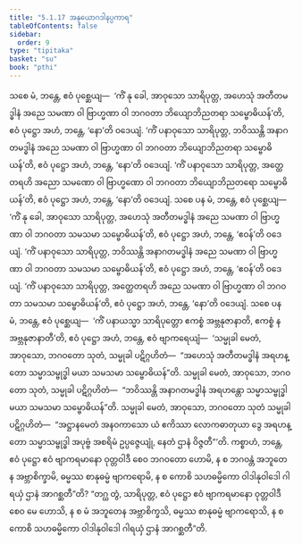 ```yaml
---
title: "5.1.17 အနုယောဂဒါနပ္ပကာရ"
tableOfContents: false
sidebar:
  order: 9
type: "tipitaka"
basket: "su"
book: "pthi"
---
```



<DynamicBreadcrumb />

<Division number="161" book="pthi">

<Paragraph number="325" book="pthi">
သစေ မံ, ဘန္တေ, ဧဝံ ပုစ္ဆေယျ—  ‘ကိံ နု ခေါ, အာဝုသော သာရိပုတ္တ, အဟေသုံ အတီတမဒ္ဓါနံ အညေ သမဏာ ဝါ ဗြာဟ္မဏာ ဝါ ဘဂဝတာ ဘိယျောဘိညတရာ သမ္ဗောဓိယန်’တိ, ဧဝံ ပုဋ္ဌော အဟံ, ဘန္တေ, ‘နော’တိ ဝဒေယျံ. ‘ကိံ ပနာဝုသော သာရိပုတ္တ, ဘဝိဿန္တိ အနာဂတမဒ္ဓါနံ အညေ သမဏာ ဝါ ဗြာဟ္မဏာ ဝါ ဘဂဝတာ ဘိယျောဘိညတရာ သမ္ဗောဓိယန်’တိ, ဧဝံ ပုဋ္ဌော အဟံ, ဘန္တေ, ‘နော’တိ ဝဒေယျံ. ‘ကိံ ပနာဝုသော သာရိပုတ္တ, အတ္ထေတရဟိ အညော သမဏော ဝါ ဗြာဟ္မဏော ဝါ ဘဂဝတာ ဘိယျောဘိညတရော သမ္ဗောဓိယန်’တိ, ဧဝံ ပုဋ္ဌော အဟံ, ဘန္တေ, ‘နော’တိ ဝဒေယျံ.
</Paragraph>

<Paragraph number="326" book="pthi">
သစေ ပန မံ, ဘန္တေ, ဧဝံ ပုစ္ဆေယျ—  ‘ကိံ နု ခေါ, အာဝုသော သာရိပုတ္တ, အဟေသုံ အတီတမဒ္ဓါနံ အညေ သမဏာ ဝါ ဗြာဟ္မဏာ ဝါ ဘဂဝတာ သမသမာ သမ္ဗောဓိယန်’တိ, ဧဝံ ပုဋ္ဌော အဟံ, ဘန္တေ, ‘ဧဝန်’တိ ဝဒေယျံ. ‘ကိံ ပနာဝုသော သာရိပုတ္တ, ဘဝိဿန္တိ အနာဂတမဒ္ဓါနံ အညေ သမဏာ ဝါ ဗြာဟ္မဏာ ဝါ ဘဂဝတာ သမသမာ သမ္ဗောဓိယန်’တိ, ဧဝံ ပုဋ္ဌော အဟံ, ဘန္တေ, ‘ဧဝန်’တိ ဝဒေယျံ. ‘ကိံ ပနာဝုသော သာရိပုတ္တ, အတ္ထေတရဟိ အညေ သမဏာ ဝါ ဗြာဟ္မဏာ ဝါ ဘဂဝတာ သမသမာ သမ္ဗောဓိယန်’တိ, ဧဝံ ပုဋ္ဌော အဟံ, ဘန္တေ, ‘နော’တိ ဝဒေယျံ.
</Paragraph>

<Paragraph number="327" book="pthi">
သစေ ပန မံ, ဘန္တေ, ဧဝံ ပုစ္ဆေယျ—  ‘ကိံ ပနာယသ္မာ သာရိပုတ္တော ဧကစ္စံ အဗ္ဘနုဇာနာတိ, ဧကစ္စံ န အဗ္ဘနုဇာနာတီ’တိ, ဧဝံ ပုဋ္ဌော အဟံ, ဘန္တေ, ဧဝံ ဗျာကရေယျံ—  ‘သမ္မုခါ မေတံ, အာဝုသော, ဘဂဝတော သုတံ, သမ္မုခါ ပဋိဂ္ဂဟိတံ—  “အဟေသုံ အတီတမဒ္ဓါနံ အရဟန္တော သမ္မာသမ္ဗုဒ္ဓါ မယာ သမသမာ သမ္ဗောဓိယန်”တိ. သမ္မုခါ မေတံ, အာဝုသော, ဘဂဝတော သုတံ, သမ္မုခါ ပဋိဂ္ဂဟိတံ—  “ဘဝိဿန္တိ အနာဂတမဒ္ဓါနံ အရဟန္တော သမ္မာသမ္ဗုဒ္ဓါ မယာ သမသမာ သမ္ဗောဓိယန်”တိ. သမ္မုခါ မေတံ, အာဝုသော, ဘဂဝတော သုတံ သမ္မုခါ ပဋိဂ္ဂဟိတံ—  “အဋ္ဌာနမေတံ အနဝကာသော ယံ ဧကိဿာ လောကဓာတုယာ ဒွေ အရဟန္တော သမ္မာသမ္ဗုဒ္ဓါ အပုဗ္ဗံ အစရိမံ ဥပ္ပဇ္ဇေယျုံ, နေတံ ဌာနံ ဝိဇ္ဇတီ”’တိ.
</Paragraph>

<Paragraph number="328" book="pthi">
ကစ္စာဟံ, ဘန္တေ, ဧဝံ ပုဋ္ဌော ဧဝံ ဗျာကရမာနော ဝုတ္တဝါဒီ စေဝ ဘဂဝတော ဟောမိ, န စ ဘဂဝန္တံ အဘူတေန အဗ္ဘာစိက္ခာမိ, ဓမ္မဿ စာနုဓမ္မံ ဗျာကရောမိ, န စ ကောစိ သဟဓမ္မိကော ဝါဒါနုဝါဒေါ ဂါရယှံ ဌာနံ အာဂစ္ဆတီ”တိ?
</Paragraph>

<Paragraph number="329" book="pthi">
“တဂ္ဃ တွံ, သာရိပုတ္တ, ဧဝံ ပုဋ္ဌော ဧဝံ ဗျာကရမာနော ဝုတ္တဝါဒီ စေဝ မေ ဟောသိ, န စ မံ အဘူတေန အဗ္ဘာစိက္ခသိ, ဓမ္မဿ စာနုဓမ္မံ ဗျာကရောသိ, န စ ကောစိ သဟဓမ္မိကော ဝါဒါနုဝါဒေါ ဂါရယှံ ဌာနံ အာဂစ္ဆတီ”တိ.
</Paragraph>
</Division>